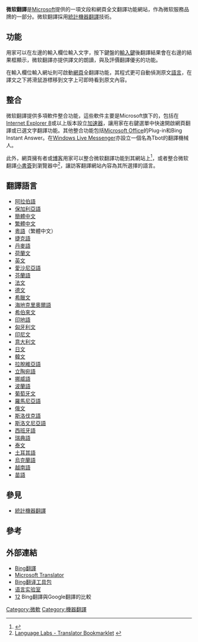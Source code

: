 {{Multiple issues|
{{Expand language|1=en|time=2022-05-25T14:37:08+00:00}}
{{Missing information|1=网站历史、翻译方式|time=2022-05-25T14:37:08+00:00}}
{{Primarysources|time=2022-05-25T14:37:08+00:00}}
}}
{{NoteTA|G1=IT}}
{{Infobox website
| name           = 微软翻譯
| native_name    = Microsoft Translator
| native_name_lang = en
| url            = {{URL|http://www.bing.com/translator/}}
| commercial     = 否
| type           = [[機器翻譯|機器翻譯]]
| registration   = 否
| owner          = [[Microsoft|Microsoft]]
| author         = Microsoft
| launch_date    = {{Start date and age|2009|06|03}}
| current_status = 活躍
}}
'''微软翻譯'''是[[微軟|Microsoft]]提供的一項文段和網頁全文翻譯功能網站，作為微软服務品牌的一部分。微软翻譯採用[[統計機器翻譯|統計機器翻譯]]技術。

==功能==
用家可以在左邊的輸入欄位輸入文字，按下鍵盤的[[輸入鍵|輸入鍵]]後翻譯結果會在右邊的結果框顯示，微软翻譯亦提供譯文的朗讀，與及評價翻譯優劣的功能。

在輸入欄位輸入網址則可啟動[[網頁|網頁]]全翻譯功能，其程式更可自動偵測原文[[語言|語言]]，在譯文之下將滑鼠游標移到文字上可即時看到原文內容。

==整合==
微软翻譯提供多項軟件整合功能，這些軟件主要是Microsoft旗下的，包括在[[Internet_Explorer_8|Internet Explorer 8]]或以上版本設立[[加速器_(Internet_Explorer)|加速器]]，讓用家在右鍵選單中快速開啟網頁翻譯或已選文字翻譯功能。其他整合功能包括[[Microsoft_Office|Microsoft Office]]的Plug-in和Bing Instant Answer。在[[Windows_Live_Messenger|Windows Live Messenger]]亦設立一個名為Tbot的翻譯機械人。

此外，網頁擁有者或[[博客|博客]]用家可以整合微软翻譯功能到其網站上<ref>{{Cite web |url=http://www.microsofttranslator.com/Widget/ |title=Microsoft Translator Widget |access-date=2011-06-29 |archive-url=https://web.archive.org/web/20110617223031/http://www.microsofttranslator.com/widget/ |archive-date=2011-06-17 |dead-url=yes }}</ref>，或者整合微软翻譯[[小書簽|小書簽]]到瀏覽器中<ref>[http://labs.microsofttranslator.com/bookmarklet/ Language Labs - Translator Bookmarklet] {{webarchive|url=https://web.archive.org/web/20121026185832/http://labs.microsofttranslator.com/bookmarklet/ |date=2012-10-26 }}</ref>，讓訪客翻譯網站內容為其所選擇的語言。

==翻譯語言==
{{Div col|cols=4}}
*[[阿拉伯語|阿拉伯語]]
*[[保加利亞語|保加利亞語]]
*[[簡體中文|簡體中文]] 
*[[繁體中文|繁體中文]]
*[[粵語|粵語]]（繁體中文）
*[[捷克語|捷克語]]
*[[丹麥語|丹麥語]]
*[[荷蘭文|荷蘭文]]
*[[英文|英文]]
*[[愛沙尼亞語|愛沙尼亞語]]
*[[芬蘭語|芬蘭語]]
*[[法文|法文]]
*[[德文|德文]]
*[[希臘文|希臘文]]
*[[海地克里奧爾語|海地克里奧爾語]]
*[[希伯來文|希伯來文]]
*[[印地語|印地語]]
*[[匈牙利文|匈牙利文]]
*[[印尼文|印尼文]]
*[[意大利文|意大利文]]
*[[日文|日文]]
*[[韓文|韓文]]
*[[拉脫維亞語|拉脫維亞語]]
*[[立陶宛語|立陶宛語]]
*[[挪威語|挪威語]]
*[[波蘭語|波蘭語]]
*[[葡萄牙文|葡萄牙文]]
*[[羅馬尼亞語|羅馬尼亞語]]
*[[俄文|俄文]]
*[[斯洛伐克語|斯洛伐克語]]
*[[斯洛文尼亞語|斯洛文尼亞語]]
*[[西班牙語|西班牙語]]
*[[瑞典語|瑞典語]]
*[[泰文|泰文]]
*[[土耳其語|土耳其語]]
*[[烏克蘭語|烏克蘭語]]
*[[越南語|越南語]]
*[[苗語|苗語]]
{{Div col end}}

==參見==
*[[統計機器翻譯|統計機器翻譯]]

==參考==
{{reflist}}

==外部連結==
*[http://www.microsofttranslator.com/ Bing翻譯] {{Wayback|url=http://www.microsofttranslator.com/ |date=20091019104230 }}
*[http://www.microsoft.com/en-us/translator/ Microsoft Translator] {{Wayback|url=http://www.microsoft.com/en-us/translator/ |date=20220221203501 }}
*[http://www.microsofttranslator.com/tools/ Bing翻译工具包] {{Wayback|url=http://www.microsofttranslator.com/tools/ |date=20130908120054 }}
*[http://labs.microsofttranslator.com/ 语言实验室] {{Wayback|url=http://labs.microsofttranslator.com/ |date=20160928064707 }}
*[https://archive.is/20090614023920/http://d1.it168.com/show/22030.html][https://web.archive.org/web/20110512055039/http://www.still-c.com/archives/401.html] Bing翻譯與Google翻譯的比較

{{Microsoft}}

[[Category:微軟|Category:微軟]]
[[Category:機器翻譯|Category:機器翻譯]]